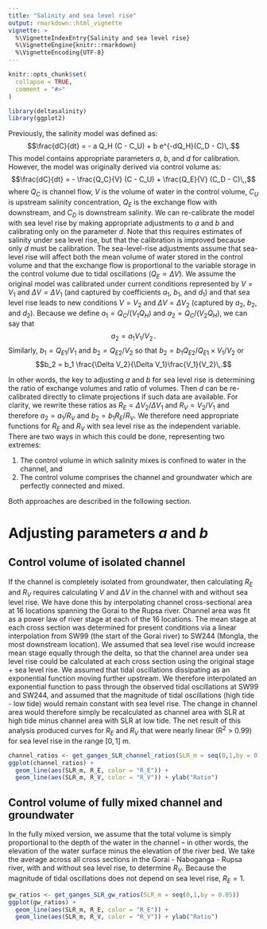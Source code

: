 ```yaml
---
title: "Salinity and sea level rise"
output: rmarkdown::html_vignette
vignette: >
  %\VignetteIndexEntry{Salinity and sea level rise}
  %\VignetteEngine{knitr::rmarkdown}
  %\VignetteEncoding{UTF-8}
---
```


```r
knitr::opts_chunk$set(
  collapse = TRUE,
  comment = "#>"
)
```

```r
library(deltasalinity)
library(ggplot2)
```

Previously, the salinity model was defined as:
$$\frac{dC}{dt} = - a Q_H (C - C_U) +  b e^{-dQ_H}(C_D - C)\,.$$
This model contains appropriate parameters $a$, $b$, and $d$ for calibration. However, the model was originally derived via control volume as:
$$\frac{dC}{dt} = - \frac{Q_C}{V} (C - C_U) + \frac{Q_E}{V} (C_D - C)\,,$$
where $Q_C$ is channel flow, $V$ is the volume of water in the control volume, $C_U$ is upstream salinity concentration, $Q_E$ is the exchange flow with downstream, and $C_D$ is downstream salinity. We can re-calibrate the model with sea level rise by making appropriate adjustments to $a$ and $b$ and calibrating only on the parameter $d$. Note that this requires estimates of salinity under sea level rise, but that the calibration is improved because only $d$ must be calibration. The sea-level-rise adjustments assume that sea-level rise will affect both the mean volume of water stored in the control volume and that the exchange flow is proportional to the variable storage in the control volume due to tidal oscillations ($Q_E \propto \Delta V$). We assume the original model was calibrated under current conditions represented by $V = V_1$ and $\Delta V = \Delta V_1$ (and captured by coefficients $a_1$, $b_1$, and $d_1$) and that sea level rise leads to new conditions $V = V_2$ and $\Delta V = \Delta V_2$ (captured by $a_2$, $b_2$, and $d_2$). Because we define $a_1 = Q_C/ (V_1 Q_H)$ and $a_2 = Q_C/ (V_2 Q_H)$, we can say that 
$$a_2 = a_1 V_1 / V_2\,.$$
Similarly, $b_1 = Q_{E1}/ V_1$ and $b_2 = Q_{E2}/ V_2$ so that $b_2 = b_1 Q_{E2}/Q_{E1} \times V_1/V_2$ or 
$$b_2 = b_1 \frac{\Delta V_2}{\Delta V_1}\frac{V_1}{V_2}\,.$$

In other words, the key to adjusting $a$ and $b$ for sea level rise is determining the ratio of exchange volumes and ratio of volumes. Then $d$ can be re-calibrated directly to climate projections if such data are available. For clarity, we rewrite these ratios as $R_E = \Delta V_2/\Delta V_1$ and $R_V = V_2/V_1$ and therefore $a_2 = a_1 / R_V$ and $b_2 = b_1 R_E / R_V$. We therefore need appropriate functions for $R_E$ and $R_V$ with sea level rise as the independent variable. There are two ways in which this could be done, representing two extremes:

1. The control volume in which salinity mixes is confined to water in the channel, and
2. The control volume comprises the channel and groundwater which are perfectly connected and mixed.

Both approaches are described in the following section.

# Adjusting parameters $a$ and $b$

## Control volume of isolated channel

If the channel is completely isolated from groundwater, then calculating $R_E$ and $R_V$ requires calculating $V$ and $\Delta V$ in the channel with and without sea level rise. We have done this by interpolating channel cross-sectional area at 16 locations spanning the Gorai to the Rupsa river. Channel area was fit as a power law of river stage at each of the 16 locations. The mean stage at each cross section was determined for present conditions via a linear interpolation from SW99 (the start of the Gorai river) to SW244 (Mongla, the most downstream location). We assumed that sea level rise would increase mean stage equally through the delta, so that the channel area under sea level rise could be calculated at each cross section using the original stage + sea level rise. We assumed that tidal oscillations dissipating as an exponential function moving further upstream. We therefore interpolated an exponential function to pass through the observed tidal oscillations at SW99 and SW244, and assumed that the magnitude of tidal oscillations (high tide - low tide) would remain constant with sea level rise. The change in channel area would therefore simply be recalculated as channel area with SLR at high tide minus channel area with SLR at low tide. The net result of this analysis produced curves for $R_E$ and $R_V$ that were nearly linear (R$^2$ > 0.99) for sea level rise in the range $[0,1]$ m.

```r
channel_ratios <- get_ganges_SLR_channel_ratios(SLR_m = seq(0,1,by = 0.05))
ggplot(channel_ratios) + 
  geom_line(aes(SLR_m, R_E, color = "R_E")) + 
  geom_line(aes(SLR_m, R_V, color = "R_V")) + ylab("Ratio")
```


## Control volume of fully mixed channel and groundwater

In the fully mixed version, we assume that the total volume is simply proportional to the depth of the water in the channel -- in other words, the elevation of the water surface minus the elevation of the river bed. We take the average across all cross sections in the Gorai - Naboganga - Rupsa river, with and without sea level rise, to determine $R_V$. Because the magnitude of tidal oscillations does not depend on sea level rise, $R_E = 1$.

```r
gw_ratios <- get_ganges_SLR_gw_ratios(SLR_m = seq(0,1,by = 0.05))
ggplot(gw_ratios) + 
  geom_line(aes(SLR_m, R_E, color = "R_E")) + 
  geom_line(aes(SLR_m, R_V, color = "R_V")) + ylab("Ratio")
```

<!-- This equation was derived from  -->

<!-- ```{r} -->
<!-- tibble::tribble(~direction, ~side, ~y, -->
<!--         1, 0, 0.5)  -->
<!-- ggplot() +  -->
<!--   geom_rect(aes(xmin = 0, xmax = 1, ymin = 0, ymax = 1)) +  -->
<!--   annotate("segment", -0.5,0.5, xend = 0, yend = 0.5, arrow = arrow()) + -->
<!--   annotate("segment", 1,0.5, xend = 1.5, yend = 0.5, arrow = arrow()) + -->
<!--   coord_equal() -->
<!-- ``` -->

